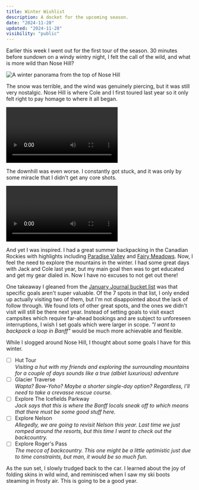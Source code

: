 ```yaml
---
title: Winter Wishlist
description: A docket for the upcoming season.
date: "2024-11-28"
updated: "2024-11-28"
visibility: "public"
---
```


Earlier this week I went out for the first tour of the season. 30 minutes before sundown on a windy wintry night, I felt the call of the wild, and what is more wild than Nose Hill?  

![A winter panorama from the top of Nose Hill](/images/winter-wishlist/IMG_3458.webp)

The snow was terrible, and the wind was genuinely piercing, but it was still very nostalgic. Nose Hill is where Cole and I first toured last year so it only felt right to pay homage to where it all began.  

<Video height={3840} width={2160}>
  <source src="/videos/winter-wishlist/IMG_3457.mp4" type="video/mp4" />
</Video>  

The downhill was even worse. I constantly got stuck, and it was only by some miracle that I didn't get any core shots.  

<Video height={3840} width={2160}>
  <source src="/videos/winter-wishlist/IMG_3459.mp4" type="video/mp4" />
</Video>  

And yet I was inspired. I had a great summer backpacking in the Canadian Rockies with highlights including [Paradise Valley](https://www.youtube.com/watch?v=18pPzl1_R4Q) and [Fairy Meadows](https://www.youtube.com/watch?v=iSd6qFyObP4). Now, I feel the need to explore the mountains in the winter. I had some great days with Jack and Cole last year, but my main goal then was to get educated and get my gear dialed in. Now I have no excuses to not get out there!  

One takeaway I gleaned from the [January Journal bucket list](https://joeyvanlierop.com/writing/january-journal#:~:text=Summer%20backpacking%20bucket%20list) was that specific goals aren't super valuable. Of the 7 spots in that list, I only ended up actually visiting two of them, but I'm not disappointed about the lack of follow through. We found lots of other great spots, and the ones we didn't visit will still be there next year. Instead of setting goals to visit exact campsites which require far-ahead bookings and are subject to unforeseen interruptions, I wish I set goals which were larger in scope. <em className="fancy">"I want to backpack a loop in Banff"</em> would be much more achievable and flexible.  

While I slogged around Nose Hill, I thought about some goals I have for this winter.  

- [ ] Hut Tour  
      <i>Visiting a hut with my friends and exploring the surrounding mountains for a couple of days sounds like a true (albiet luxurious) adventure</i>
- [ ] Glacier Traverse  
      <i>Wapta? Bow-Yoho? Maybe a shorter single-day option? Regardless, I'll need to take a crevasse rescue course.</i>
- [ ] Explore The Icefields Parkway  
      <i>Jack says that this is where the Banff locals sneak off to which means that there must be some good stuff here.</i>
- [ ] Explore Nelson  
      <i>Allegedly, we are going to revisit Nelson this year. Last time we just romped around the resorts, but this time I want to check out the backcountry.</i>
- [ ] Explore Roger's Pass  
      <i>The mecca of backcountry. This one might be a little optimistic just due to time constraints, but man, it would be so much fun.</i>  

As the sun set, I slowly trudged back to the car. I learned about the joy of folding skins in wild wind, and reminisced when I saw my ski boots steaming in frosty air. This is going to be a good year.